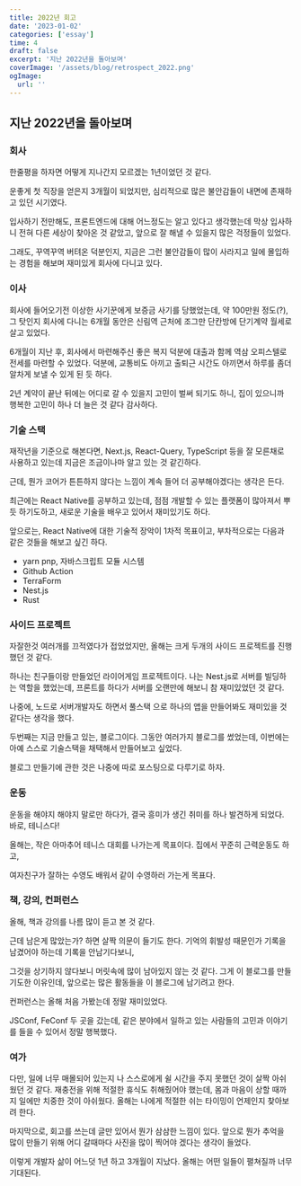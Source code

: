 ```yaml
---
title: 2022년 회고
date: '2023-01-02'
categories: ['essay']
time: 4
draft: false
excerpt: '지난 2022년을 돌아보며'
coverImage: '/assets/blog/retrospect_2022.png'
ogImage:
  url: ''
---
```


## 지난 2022년을 돌아보며

### 회사

한줄평을 하자면 어떻게 지나간지 모르겠는 1년이었던 것 같다.

운좋게 첫 직장을 얻은지 3개월이 되었지만, 심리적으로 많은 불안감들이 내면에 존재하고 있던 시기였다.

입사하기 전만해도, 프론트엔드에 대해 어느정도는 알고 있다고 생각했는데 막상 입사하니 전혀 다른 세상이 찾아온 것 같았고, 앞으로 잘 해낼 수 있을지 많은 걱정들이 있었다.

그래도, 꾸역꾸역 버텨온 덕분인지, 지금은 그런 불안감들이 많이 사라지고 일에 몰입하는 경험을 해보며 재미있게 회사에 다니고 있다.

### 이사

회사에 들어오기전 이상한 사기꾼에게 보증금 사기를 당했었는데, 약 100만원 정도(?), 그 탓인지 회사에 다니는 6개월 동안은 신림역 근처에 조그만 단칸방에 단기계약 월세로 살고 있었다.

6개월이 지난 후, 회사에서 마련해주신 좋은 복지 덕분에 대출과 함께 역삼 오피스텔로 전세를 마련할 수 있었다. 덕분에, 교통비도 아끼고 출퇴근 시간도 아끼면서 하루를 좀더 알차게 보낼 수 있게 된 듯 하다.

2년 계약이 끝난 뒤에는 어디로 갈 수 있을지 고민이 벌써 되기도 하니, 집이 있으니까 행복한 고민이 하나 더 늘은 것 같다 감사하다.

### 기술 스택

재작년을 기준으로 해본다면, Next.js, React-Query, TypeScript 등을 잘 모른채로 사용하고 있는데 지금은 조금이나마 알고 있는 것 같긴하다.

근데, 뭔가 코어가 튼튼하지 않다는 느낌이 계속 들어 더 공부해야겠다는 생각은 든다.

최근에는 React Native를 공부하고 있는데, 점점 개발할 수 있는 플랫폼이 많아져서 뿌듯 하기도하고, 새로운 기술을 배우고 있어서 재미있기도 하다.

앞으로는, React Native에 대한 기술적 장악이 1차적 목표이고, 부차적으로는 다음과 같은 것들을 해보고 싶긴 하다.

- yarn pnp, 자바스크립트 모듈 시스템
- Github Action
- TerraForm
- Nest.js
- Rust

### 사이드 프로젝트

자잘한것 여러개를 끄적였다가 접었었지만, 올해는 크게 두개의 사이드 프로젝트를 진행했던 것 같다.

하나는 친구들이랑 만들었던 라이어게임 프로젝트이다. 나는 Nest.js로 서버를 빌딩하는 역할을 했었는데, 프론트를 하다가 서버를 오랜만에 해보니 참 재미있었던 것 같다.

나중에, 노드로 서버개발자도 하면서 풀스택 으로 하나의 앱을 만들어봐도 재미있을 것 같다는 생각을 했다.

두번째는 지금 만들고 있는, 블로그이다. 그동안 여러가지 블로그를 썼었는데, 이번에는 아예 스스로 기술스택을 채택해서 만들어보고 싶었다.

블로그 만들기에 관한 것은 나중에 따로 포스팅으로 다루기로 하자.

### 운동

운동을 해야지 해야지 말로만 하다가, 결국 흥미가 생긴 취미를 하나 발견하게 되었다. 바로, 테니스다!

올해는, 작은 아마추어 테니스 대회를 나가는게 목표이다. 집에서 꾸준히 근력운동도 하고,

여자친구가 잘하는 수영도 배워서 같이 수영하러 가는게 목표다.

### 책, 강의, 컨퍼런스

올해, 책과 강의를 나름 많이 듣고 본 것 같다.

근데 남은게 많았는가? 하면 살짝 의문이 들기도 한다. 기억의 휘발성 때문인가 기록을 남겼어야 하는데 기록을 안남기다보니,

그것을 상기하지 않다보니 머릿속에 많이 남아있지 않는 것 같다. 그게 이 블로그를 만들기도한 이유인데, 앞으로는 많은 활동들을 이 블로그에 남기려고 한다.

컨퍼런스는 올해 처음 가봤는데 정말 재미있었다.

JSConf, FeConf 두 곳을 갔는데, 같은 분야에서 일하고 있는 사람들의 고민과 이야기를 들을 수 있어서 정말 행복했다.

### 여가

다만, 일에 너무 매몰되어 있는지 나 스스로에게 쉴 시간을 주지 못했던 것이 살짝 아쉬웠던 것 같다. 재충전을 위해
적절한 휴식도 취해줬어야 했는데, 몸과 마음이 상할 때까지 일에만 치중한 것이 아쉬웠다. 올해는 나에게 적절한 쉬는 타이밍이 언제인지 찾아보려 한다.

마지막으로, 회고를 쓰는데 글만 있어서 뭔가 삼삼한 느낌이 있다. 앞으로 뭔가 추억을 많이 만들기 위해 어디 갈때마다 사진을 많이 찍어야 겠다는 생각이 들었다.

이렇게 개발자 삶이 어느덧 1년 하고 3개월이 지났다. 올해는 어떤 일들이 펼쳐질까 너무 기대된다.
